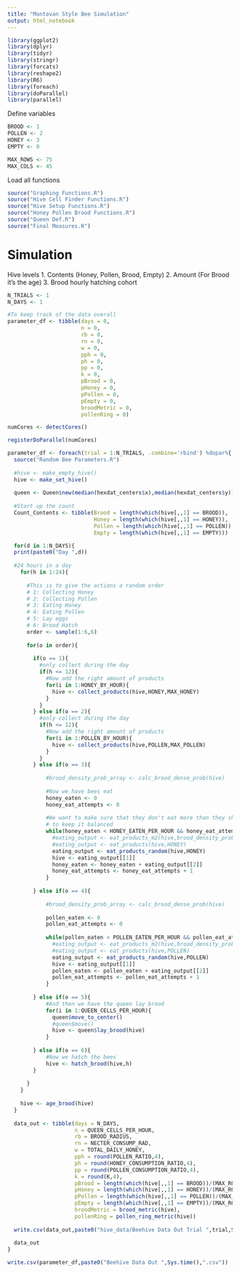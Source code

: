 ```yaml
---
title: "Montovan Style Bee Simulation"
output: html_notebook
---
```


```r
library(ggplot2)
library(dplyr)
library(tidyr)
library(stringr)
library(forcats)
library(reshape2)
library(R6)
library(foreach)
library(doParallel)
library(parallel)
```

Define variables
```r
BROOD <- 1
POLLEN <- 2
HONEY <- 3 
EMPTY <- 0

MAX_ROWS <- 75
MAX_COLS <- 45

```

Load all functions
```r
source("Graphing Functions.R")
source("Hive Cell Finder Functions.R")
source("Hive Setup Functions.R")
source("Honey Pollen Brood Functions.R")
source("Queen Def.R")
source("Final Measures.R")
```

# Simulation

Hive levels
1. Contents (Honey, Pollen, Brood, Empty)
2. Amount (For Brood it's the age)
3. Brood hourly hatching cohort

```r
N_TRIALS <- 1
N_DAYS <- 1

#To keep track of the data overall
parameter_df <- tibble(days = 0,
                       n = 0,
                       rb = 0,
                       rn = 0,
                       w = 0,
                       pph = 0,
                       ph = 0,
                       pp = 0,
                       k = 0,
                       pBrood = 0,
                       pHoney = 0,
                       pPollen = 0,
                       pEmpty = 0,
                       broodMetric = 0,
                       pollenRing = 0)

numCores <- detectCores()

registerDoParallel(numCores)

parameter_df <- foreach(trial = 1:N_TRIALS, .combine='rbind') %dopar%{
  source("Random Bee Parameters.R")
  
  #hive <- make_empty_hive()
  hive <- make_set_hive()
  
  queen <- Queen$new(median(hexdat_centers$x),median(hexdat_centers$y))
  
  #Start up the count
  Count_Contents <- tibble(Brood = length(which(hive[,,1] == BROOD)),
                           Honey = length(which(hive[,,1] == HONEY)),
                           Pollen = length(which(hive[,,1] == POLLEN)),
                           Empty = length(which(hive[,,1] == EMPTY)))

  for(d in 1:N_DAYS){
  print(paste0("Day ",d))
  
  #24 hours in a day
    for(h in 1:24){
      
      #This is to give the actions a random order
      # 1: Collecting Honey
      # 2: Collecting Pollen
      # 3: Eating Honey
      # 4: Eating Pollen
      # 5: Lay eggs
      # 6: Brood Hatch
      order <- sample(1:6,6)
      
      for(o in order){
        
        if(o == 1){
          #only collect during the day
          if(h <= 12){
            #Now add the right amount of products
            for(i in 1:HONEY_BY_HOUR){
              hive <- collect_products(hive,HONEY,MAX_HONEY)
            }
          }
        } else if(o == 2){
          #only collect during the day
          if(h <= 12){
            #Now add the right amount of products
            for(i in 1:POLLEN_BY_HOUR){
              hive <- collect_products(hive,POLLEN,MAX_POLLEN)
            }
          }
        } else if(o == 3){
          
            #brood_density_prob_array <- calc_brood_dense_prob(hive)
          
            #Now we have bees eat
            honey_eaten <- 0
            honey_eat_attempts <- 0
            
            #We want to make sure that they don't eat more than they should
            # to keep it balanced
            while(honey_eaten < HONEY_EATEN_PER_HOUR && honey_eat_attempts < HONEY_BY_HOUR){
              #eating_output <- eat_products_m2(hive,brood_density_prob_array,HONEY)
              #eating_output <- eat_products(hive,HONEY)
              eating_output <- eat_products_random(hive,HONEY)
              hive <- eating_output[[1]]
              honey_eaten <- honey_eaten + eating_output[[2]]
              honey_eat_attempts <- honey_eat_attempts + 1
            }
            
        } else if(o == 4){
          
            #brood_density_prob_array <- calc_brood_dense_prob(hive)
            
            pollen_eaten <- 0
            pollen_eat_attempts <- 0
            
            while(pollen_eaten < POLLEN_EATEN_PER_HOUR && pollen_eat_attempts < POLLEN_BY_HOUR){
              #eating_output <- eat_products_m2(hive,brood_density_prob_array,HONEY)
              #eating_output <- eat_products(hive,POLLEN)
              eating_output <- eat_products_random(hive,POLLEN)
              hive <- eating_output[[1]]
              pollen_eaten <- pollen_eaten + eating_output[[2]]
              pollen_eat_attempts <- pollen_eat_attempts + 1
            }
            
        } else if(o == 5){
            #And then we have the queen lay brood
            for(i in 1:QUEEN_CELLS_PER_HOUR){
              queen$move_to_center()
              #queen$move()
              hive <- queen$lay_brood(hive)
            }
          
        } else if(o == 6){
            #Now we hatch the bees
            hive <- hatch_brood(hive,h)
        }
        
      }
    }
    
    hive <- age_brood(hive)
  }
  
  data_out <- tibble(days = N_DAYS,
                     n = QUEEN_CELLS_PER_HOUR,
                     rb = BROOD_RADIUS,
                     rn = NECTER_CONSUMP_RAD,
                     w = TOTAL_DAILY_HONEY,
                     pph = round(POLLEN_RATIO,4),
                     ph = round(HONEY_CONSUMPTION_RATIO,4),
                     pp = round(POLLEN_CONSUMPTION_RATIO,4),
                     k = round(K,4),
                     pBrood = length(which(hive[,,1] == BROOD))/(MAX_ROWS*MAX_COLS),
                     pHoney = length(which(hive[,,1] == HONEY))/(MAX_ROWS*MAX_COLS),
                     pPollen = length(which(hive[,,1] == POLLEN))/(MAX_ROWS*MAX_COLS),
                     pEmpty = length(which(hive[,,1] == EMPTY))/(MAX_ROWS*MAX_COLS),
                     broodMetric = brood_metric(hive),
                     pollenRing = pollen_ring_metric(hive))
  
  write.csv(data_out,paste0("hive_data/Beehive Data Out Trial ",trial,Sys.time(),".csv"))
  
  data_out
}

write.csv(parameter_df,paste0("Beehive Data Out ",Sys.time(),".csv"))

```



